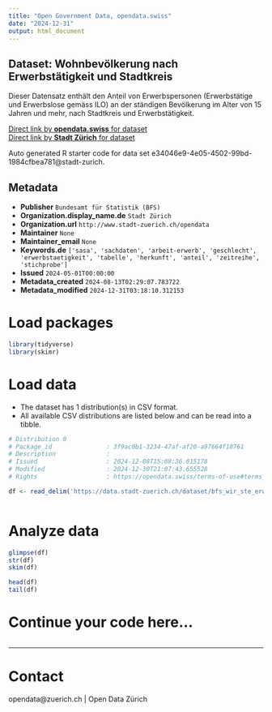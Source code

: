 ```yaml
---
title: "Open Government Data, opendata.swiss"
date: "2024-12-31"
output: html_document
---
```


## Dataset: Wohnbevölkerung nach Erwerbstätigkeit und Stadtkreis

Dieser Datensatz enthält den Anteil von Erwerbspersonen (Erwerbstätige und Erwerbslose gemäss ILO) an der ständigen Bevölkerung im Alter von 15 Jahren und mehr, nach Stadtkreis und Erwerbstätigkeit.


[Direct link by **opendata.swiss** for dataset](https://opendata.swiss/de/dataset/wohnbevolkerung-nach-erwerbstatigkeit-und-stadtkreis1)<br>
[Direct link by **Stadt Zürich** for dataset](https://data.stadt-zuerich.ch/dataset/bfs_wir_ste_erwtge_wbev_kreis_od5054)

Auto generated R starter code for data set e34046e9-4e05-4502-99bd-1984cfbea781@stadt-zurich.

## Metadata

- **Publisher** `Bundesamt für Statistik (BFS)`
- **Organization.display_name.de** `Stadt Zürich`
- **Organization.url** `http://www.stadt-zuerich.ch/opendata`
- **Maintainer** `None`
- **Maintainer_email** `None`
- **Keywords.de** `['sasa', 'sachdaten', 'arbeit-erwerb', 'geschlecht', 'erwerbstaetigkeit', 'tabelle', 'herkunft', 'anteil', 'zeitreihe', 'stichprobe']`
- **Issued** `2024-05-01T00:00:00`
- **Metadata_created** `2024-08-13T02:29:07.783722`
- **Metadata_modified** `2024-12-31T03:18:10.312153`


# Load packages

```r

library(tidyverse)
library(skimr)

```

# Load data

-   The dataset has 1 distribution(s) in CSV format.
-   All available CSV distributions are listed below and can be read into a tibble.

```r

# Distribution 0
# Package_id               : 3f9ac0b1-3234-47af-af20-a97664f18761
# Description              : 
# Issued                   : 2024-12-08T15:08:36.015178
# Modified                 : 2024-12-30T21:07:43.655528
# Rights                   : https://opendata.swiss/terms-of-use#terms_open

df <- read_delim('https://data.stadt-zuerich.ch/dataset/bfs_wir_ste_erwtge_wbev_kreis_od5054/download/WIR505OD5054.csv')



```

# Analyze data

```r

glimpse(df)
str(df)
skim(df)

head(df)
tail(df)

```

# Continue your code here...

```r

```

------------------------------------------------------------------------

# Contact

opendata@zuerich.ch | Open Data Zürich
